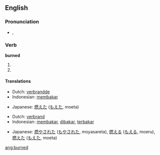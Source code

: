 ==English==

===Pronunciation===
*{{IPA|/'bʌ:(r)nd/}}, {{SAMPA|/"b3:nd/}}

===Verb===
'''burned'''

# {{simple past of|[[burn]]|lang=English}}
# {{past participle of|[[burn]]|lang=English}}

====Translations====
{{trans-top|simple past of to burn}}
*Dutch: [[verbrandde]]
*Indonesian: [[bakar|membakar]]
{{trans-mid}}
*Japanese: [[燃えた]] ([[もえた]], moeta)
{{trans-bottom}}

{{trans-top|past participle of to burn}}
*Dutch: [[verbrand]]
*Indonesian: [[bakar|membakar]], [[bakar|dibakar]], [[bakar|terbakar]]
{{trans-mid}}
*Japanese: [[燃やされた]] ([[もやされた]], moyasareta),  [[燃える]] ([[もえる]], moeru),  [[燃えた]] ([[もえた]], moeta)
{{trans-bottom}}

[[ang:burned]]